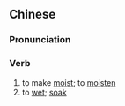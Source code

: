 {{also|润湿}}
==Chinese==
{{zh-forms|s=润湿|t2=潤溼}}

===Pronunciation===
{{zh-pron
|m=rùnshī
|cat=v
}}

===Verb===
{{zh-verb}}

# to make [[moist]]; to [[moisten]]
# to [[wet]]; [[soak]]